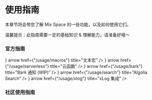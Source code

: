 # 使用指南

本章节将会带您了解 Mix Space 的一些功能，以及如何使用它们。


<Callout>
温馨提示：此指南需要一定的基础知识 & 理解能力，请准备好哦～
</Callout>


### 官方指南


<Cards num={3}>
  <Card icon={<UimMasterCard />} arrow href={"/usage/macros"} title="文本宏" />
  <Card icon={<UilCloudDatabaseTree />} arrow href={"/usage/serverless"} title="云函数" />
  <Card icon={<UilLifeRing />} arrow href={"/usage/bark"} title="Bark 通知  (WIP)" />
  <Card icon={<UilSearchAlt />} arrow href={"/usage/search"} title="Algolia Search" />
  <Card icon={<UilBitcoin />} arrow href={"/usage/xlog"} title="xLog 集成" />
</Cards>

### 社区使用指南